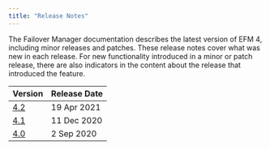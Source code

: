 ```yaml
---
title: "Release Notes"
---
```

The Failover Manager documentation describes the latest version of EFM 4, 
including minor releases and patches. These release notes 
cover what was new in each release. For new functionality introduced 
in a minor or patch release, there are also indicators in the content 
about the release that introduced the feature.

| Version | Release Date | 
| ------- | ------------ | 
| [4.2](08_efm_42_rel_notes) | 19 Apr 2021  |
| [4.1](09_efm_41_rel_notes) | 11 Dec 2020 |
| [4.0](10_efm_40_rel_notes) | 2 Sep 2020 |




